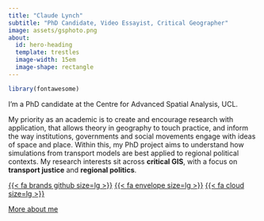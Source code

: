 ```yaml
---
title: "Claude Lynch"
subtitle: "PhD Candidate, Video Essayist, Critical Geographer"
image: assets/gsphoto.png
about:
  id: hero-heading
  template: trestles
  image-width: 15em
  image-shape: rectangle
---
```


```r
library(fontawesome)
```

::: {#hero-heading}
I'm a PhD candidate at the Centre for Advanced Spatial Analysis, UCL.

My priority as an academic is to create and encourage research with application, that allows theory in geography to touch practice, and inform the way institutions, governments and social movements engage with ideas of space and place. Within this, my PhD project aims to understand how simulations from transport models are best applied to regional political contexts. My research interests sit across **critical GIS**, with a focus on **transport justice** and **regional politics**.

[{{< fa brands github size=lg >}}](https://github.com/siskiyoucedar) [{{< fa envelope size=lg >}}](mailto:claude.lynch.15@ucl.ac.uk) [{{< fa cloud size=lg >}}](https://claudelynch.bsky.social)

[More about me](about.qmd){.about-links .subtitle}
:::
